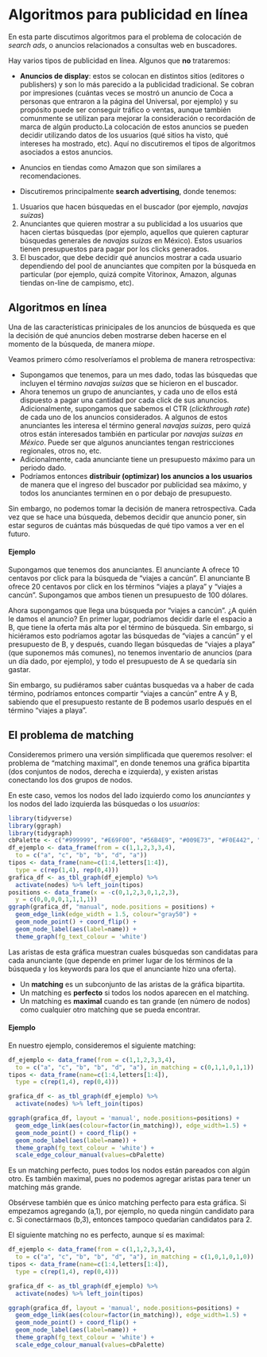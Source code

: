 # Algoritmos para publicidad en línea

En esta parte discutimos algoritmos para el problema de colocación
de *search ads*, o anuncios relacionados a consultas web en buscadores.

Hay varios tipos de publicidad en línea. Algunos que **no** trataremos:


- **Anuncios de display**: estos se colocan en distintos sitios (editores o publishers) y son lo más parecido a la publicidad tradicional. Se cobran por impresiones (cuántas veces se mostró un anuncio de Coca a personas que entraron a la página del Universal, por ejemplo) y su propósito puede ser conseguir tráfico o ventas, aunque también comunmente se utilizan para mejorar la consideración o recordación de marca de algún producto.La colocación de estos anuncios se pueden decidir utilizando datos de los usuarios (qué sitios ha visto, qué intereses ha mostrado, etc). Aquí no discutiremos el tipos de algoritmos asociados a estos anuncios.

- Anuncios en tiendas como Amazon que son similares a recomendaciones.

- Discutiremos principalmente **search advertising**, donde tenemos:

1. Usuarios que hacen búsquedas en el buscador (por ejemplo, *navajas suizas*)
2. Anunciantes que quieren mostrar a su publicidad a los usuarios que hacen
ciertas búsquedas (por ejemplo, aquellos que quieren capturar búsquedas generales
de *navajas suizas* en México). Estos usuarios tienen presupuestos para pagar
por los clicks generados.
3. El buscador, que debe decidir qué anuncios mostrar a cada usuario dependiendo del pool de anunciantes que compiten por la búsqueda en particular (por ejemplo, quizá compite Vitorinox, Amazon, algunas tiendas on-line de campismo, etc).

## Algoritmos en línea

Una de las características prinicipales de los anuncios de búsqueda es que
la decisión de qué anuncios deben mostrarse deben hacerse en el momento de la búsqueda,
de manera *miope*. 

Veamos primero cómo resolveríamos el problema de manera retrospectiva:

- Supongamos que tenemos, para un mes dado, todas las búsquedas que incluyen
el término *navajas suizas* que se hicieron en el buscador.
- Ahora tenemos un grupo de anunciantes, y cada uno de ellos está dispuesto a pagar
una cantidad por cada click de sus anuncios. Adicionalmente, supongamos que sabemos el CTR (*clickthrough rate*) de cada uno de los anuncios considerados. A algunos de estos anunciantes les interesa el término general *navajas suizas*, pero quizá otros están interesados también en particular por *navajas suizas en México*. Puede ser que algunos anunciantes tengan restricciones regionales, otros no, etc.
- Adicionalmente, cada anunciante tiene un presupuesto máximo para un periodo dado. 
- Podríamos entonces **distribuir (optimizar) los anuncios a los usuarios** de manera que el ingreso del buscador por publicidad sea máximo, y todos los anunciantes terminen en o por debajo de presupuesto. 

Sin embargo, no podemos tomar la decisión de manera retrospectiva. Cada vez que se
hace una búsqueda, debemos decidir que anuncio poner, sin estar seguros de cuántas más
búsquedas de qué tipo vamos a ver en el futuro. 

#### Ejemplo{-}
Supongamos que tenemos dos anunciantes. El anunciante A ofrece 10 centavos por click 
para la búsqueda de "viajes a cancún". El anunciante B ofrece 20 centavos por click
en los términos "viajes a playa" y "viajes a cancún". Supongamos que ambos tienen un 
presupuesto de 100 dólares. 

Ahora supongamos que llega una búsqueda por "viajes a cancún". ¿A quién le damos
el anuncio? En primer lugar, podríamos decidir darle el espacio a B, que tiene la oferta
más alta por el término de búsqueda. Sin embargo, si hiciéramos esto podríamos
agotar las búsquedas de "viajes a cancún" y  el presupuesto de B, y después, cuando 
llegan búsquedas de "viajes a playa" 
(que suponemos más comunes), no tenemos inventario de anuncios (para un día dado, por ejemplo), y todo el presupuesto de A se quedaría sin gastar.

Sin embargo, su pudiéramos saber cuántas busquedas va a haber de cada término, podríamos
entonces compartir "viajes a cancún" entre A y B, sabiendo que el presupuesto restante
de B podemos usarlo después en el término "viajes a playa".

## El problema de matching

Consideremos primero una versión simplificada que queremos resolver: el problema
de "matching maximal", en donde tenemos una gráfica bipartita (dos conjuntos
de nodos, derecha e izquierda), y existen aristas conectando los dos grupos
de nodos.

En este caso, vemos los nodos del lado izquierdo como los *anunciantes*
y los nodos del lado izquierda las búsquedas o los *usuarios*:


```r
library(tidyverse)
library(ggraph)
library(tidygraph)
cbPalette <- c("#999999", "#E69F00", "#56B4E9", "#009E73", "#F0E442", "#0072B2", "#D55E00", "#CC79A7")
df_ejemplo <- data_frame(from = c(1,1,2,3,3,4), 
  to = c("a", "c", "b", "b", "d", "a"))
tipos <- data_frame(name=c(1:4,letters[1:4]), 
  type = c(rep(1,4), rep(0,4)))
grafica_df <- as_tbl_graph(df_ejemplo) %>%
  activate(nodes) %>% left_join(tipos)
positions <- data_frame(x = -c(0,1,2,3,0,1,2,3),
  y = c(0,0,0,0,1,1,1,1))
ggraph(grafica_df, "manual", node.positions = positions) + 
  geom_edge_link(edge_width = 1.5, colour="gray50") +
  geom_node_point() + coord_flip() + 
  geom_node_label(aes(label=name)) +
  theme_graph(fg_text_colour = 'white')
```


Las aristas de esta gráfica muestran cuales búsquedas son candidatas
para cada anunciante (que depende en primer lugar de los términos de la
búsqueda y los keywords para los que el anunciante hizo una oferta).

- Un **matching** es un subconjunto de las aristas de la gráfica bipartita.
- Un matching es **perfecto** si todos los nodos aparecen en el matching.
- Un matching es **maximal** cuando es tan grande (en número de nodos) como cualquier otro matching que se pueda encontrar.

#### Ejemplo {-}
En nuestro ejemplo, consideremos el siguiente matching:


```r
df_ejemplo <- data_frame(from = c(1,1,2,3,3,4), 
  to = c("a", "c", "b", "b", "d", "a"), in_matching = c(0,1,1,0,1,1))
tipos <- data_frame(name=c(1:4,letters[1:4]), 
  type = c(rep(1,4), rep(0,4)))

grafica_df <- as_tbl_graph(df_ejemplo) %>%
  activate(nodes) %>% left_join(tipos)
```


```r

ggraph(grafica_df, layout = 'manual', node.positions=positions) + 
  geom_edge_link(aes(colour=factor(in_matching)), edge_width=1.5) +
  geom_node_point() + coord_flip() + 
  geom_node_label(aes(label=name)) +
  theme_graph(fg_text_colour = 'white') +
  scale_edge_colour_manual(values=cbPalette)
```

Es un  matching perfecto, pues todos los nodos están pareados con algún otro.
Es también maximal, pues no podemos agregar aristas para tener un matching más grande.

Obsérvese también que es único matching perfecto para esta gráfica. Si empezamos
agregando (a,1), por ejemplo, no queda ningún candidato para c. Si conectármaos
(b,3), entonces tampoco quedarían candidatos para 2.

El siguiente matching no es perfecto, aunque sí es maximal:

```r
df_ejemplo <- data_frame(from = c(1,1,2,3,3,4), 
  to = c("a", "c", "b", "b", "d", "a"), in_matching = c(1,0,1,0,1,0))
tipos <- data_frame(name=c(1:4,letters[1:4]), 
  type = c(rep(1,4), rep(0,4)))

grafica_df <- as_tbl_graph(df_ejemplo) %>%
  activate(nodes) %>% left_join(tipos)
```



```r

ggraph(grafica_df, layout = 'manual', node.positions=positions) + 
  geom_edge_link(aes(colour=factor(in_matching)), edge_width=1.5) +
  geom_node_point() + coord_flip() + 
  geom_node_label(aes(label=name)) +
  theme_graph(fg_text_colour = 'white') +
  scale_edge_colour_manual(values=cbPalette)
```